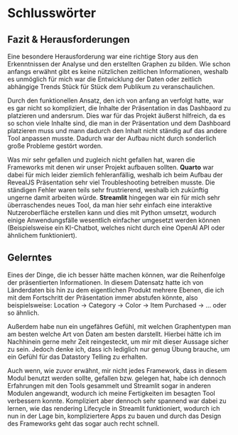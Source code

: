 # Schlusswörter

## Fazit & Herausforderungen

Eine besondere Herausforderung war eine richtige Story aus den Erkenntnissen der Analyse und den erstellten Graphen zu bilden. Wie schon anfangs erwähnt gibt es keine nützlichen zeitlichen Informationen, weshalb es unmöglich für mich war die Entwicklung der Daten oder zeitlich abhängige Trends Stück für Stück dem Publikum zu veranschaulichen.

Durch den funktionellen Ansatz, den ich von anfang an verfolgt hatte, war es gar nicht so kompliziert, die Inhalte der Präsentation in das Dashbaord zu platzieren und andersrum. Dies war für das Projekt äußerst hilfreich, da es so schon viele Inhalte sind, die man in der Präsentation und dem Dashboard platzieren muss und mann dadurch den Inhalt nicht ständig auf das andere Tool anpassen musste. Dadurch war der Aufbau nicht durch sonderlich große Probleme gestört worden.

Was mir sehr gefallen und zugleich nicht gefallen hat, waren die Frameworks mit denen wir unser Projekt aufbauen sollten. **Quarto** war dabei für mich leider ziemlich fehleranfällig, weshalb ich beim Aufbau der RevealJS Präsentation sehr viel Troubleshooting betreiben musste. Die ständigen Fehler waren teils sehr frustrierend, weshalb ich zukünftig ungerne damit arbeiten würde. **Streamlit** hingegen war ein für mich sehr überraschendes neues Tool, da man hier sehr einfach eine interaktive Nutzeroberfläche erstellen kann und dies mit Python umsetzt, wodurch einige Anwendungsfälle wesentlich einfacher umgesetzt werden können (Beispielsweise ein KI-Chatbot, welches nicht durch eine OpenAI API oder ähnlichem funktioniert).


## Gelerntes

Eines der Dinge, die ich besser hätte machen können, war die Reihenfolge der präsentierten Informationen. In diesem Datensatz hatte ich von Länderdaten bis hin zu dem eigentlichen Produkt mehrere Ebenen, die ich mit dem Fortschritt der Präsentation immer abstufen könnte, also beispielsweise: Location -> Category -> Color -> Item Purchased -> … oder so ähnlich. 

Außerdem habe nun ein ungefähres Gefühl, mit welchen Graphentypen man am besten welche Art von Daten am besten darstellt. Hierbei hätte ich im Nachhinein gerne mehr Zeit reingesteckt, um mir mit dieser Aussage sicher zu sein. Jedoch denke ich, dass ich lediglich nur genug Übung brauche, um ein Gefühl für das Datastory Telling zu erhalten.

Auch wenn, wie zuvor erwähnt, mir nicht jedes Framework, dass in diesem Modul benutzt werden sollte, gefallen bzw. gelegen hat, habe ich dennoch Erfahrungen mit den Tools gesammelt und Streamlit sogar in anderen Modulen angewandt, wodurch ich meine Fertigkeiten im besagten Tool verbessern konnte. Kompliziert aber dennoch sehr spannend war dabei zu lernen, wie das rendering Lifecycle in Streamlit funktioniert, wodurch ich nun in der Lage bin, kompliziertere Apps zu bauen und durch das Design des Frameworks geht das sogar auch recht schnell.
